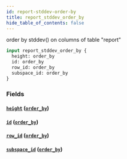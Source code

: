 ```yaml
---
id: report-stddev-order-by
title: report_stddev_order_by
hide_table_of_contents: false
---
```


order by stddev() on columns of table "report"

```graphql
input report_stddev_order_by {
  height: order_by
  id: order_by
  row_id: order_by
  subspace_id: order_by
}
```

### Fields

#### [`height`](#) ([`order_by`](../enums/order-by))

#### [`id`](#) ([`order_by`](../enums/order-by))

#### [`row_id`](#) ([`order_by`](../enums/order-by))

#### [`subspace_id`](#) ([`order_by`](../enums/order-by))
